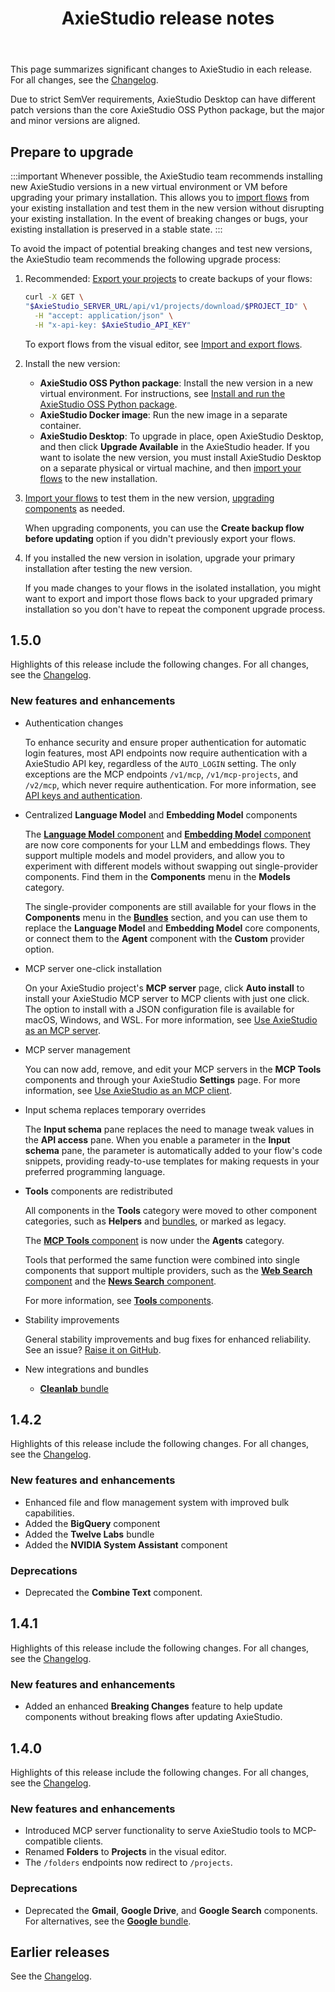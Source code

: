 ﻿---
title: AxieStudio release notes
slug: /release-notes
---

This page summarizes significant changes to AxieStudio in each release.
For all changes, see the [Changelog](https://github.com/axiestudio/axiestudio/releases/latest).

Due to strict SemVer requirements, AxieStudio Desktop can have different patch versions than the core AxieStudio OSS Python package, but the major and minor versions are aligned.

## Prepare to upgrade

:::important
Whenever possible, the AxieStudio team recommends installing new AxieStudio versions in a new virtual environment or VM before upgrading your primary installation.
This allows you to [import flows](/concepts-flows-import#import-a-flow) from your existing installation and test them in the new version without disrupting your existing installation.
In the event of breaking changes or bugs, your existing installation is preserved in a stable state.
:::

To avoid the impact of potential breaking changes and test new versions, the AxieStudio team recommends the following upgrade process:

1. Recommended: [Export your projects](/api-projects#export-a-project) to create backups of your flows:

    ```bash
    curl -X GET \
    "$AxieStudio_SERVER_URL/api/v1/projects/download/$PROJECT_ID" \
      -H "accept: application/json" \
      -H "x-api-key: $AxieStudio_API_KEY"
    ```

   To export flows from the visual editor, see [Import and export flows](/concepts-flows-import).

2. Install the new version:

   * **AxieStudio OSS Python package**: Install the new version in a new virtual environment. For instructions, see [Install and run the AxieStudio OSS Python package](/get-started-installation#install-and-run-the-AxieStudio-oss-python-package).
   * **AxieStudio Docker image**: Run the new image in a separate container.
   * **AxieStudio Desktop**: To upgrade in place, open AxieStudio Desktop, and then click **Upgrade Available** in the AxieStudio header. If you want to isolate the new version, you must install AxieStudio Desktop on a separate physical or virtual machine, and then [import your flows](/concepts-flows-import) to the new installation.

3. [Import your flows](/concepts-flows-import) to test them in the new version, [upgrading components](/concepts-components#component-versions) as needed.

    When upgrading components, you can use the **Create backup flow before updating** option if you didn't previously export your flows.

4. If you installed the new version in isolation, upgrade your primary installation after testing the new version.

    If you made changes to your flows in the isolated installation, you might want to export and import those flows back to your upgraded primary installation so you don't have to repeat the component upgrade process.

## 1.5.0

Highlights of this release include the following changes.
For all changes, see the [Changelog](https://github.com/AxieStudio-ai/AxieStudio/releases).

### New features and enhancements

- Authentication changes

    To enhance security and ensure proper authentication for automatic login features, most API endpoints now require authentication with a AxieStudio API key, regardless of the `AUTO_LOGIN` setting.
    The only exceptions are the MCP endpoints `/v1/mcp`, `/v1/mcp-projects`, and `/v2/mcp`, which never require authentication.
    For more information, see [API keys and authentication](/api-keys-and-authentication).

- Centralized **Language Model** and **Embedding Model** components

    The [**Language Model** component](/components-models) and [**Embedding Model** component](/components-embedding-models) are now core components for your LLM and embeddings flows. They support multiple models and model providers, and allow you to experiment with different models without swapping out single-provider components.
    Find them in the **Components** menu in the **Models** category.

    The single-provider components are still available for your flows in the **Components** menu in the [**Bundles**](/components-bundle-components) section, and you can use them to replace the **Language Model** and **Embedding Model** core components, or connect them to the **Agent** component with the **Custom** provider option.

- MCP server one-click installation

    On your AxieStudio project's **MCP server** page, click **Auto install** to install your AxieStudio MCP server to MCP clients with just one click.
    The option to install with a JSON configuration file is available for macOS, Windows, and WSL.
    For more information, see [Use AxieStudio as an MCP server](/mcp-server).

- MCP server management

    You can now add, remove, and edit your MCP servers in the **MCP Tools** components and through your AxieStudio **Settings** page.
    For more information, see [Use AxieStudio as an MCP client](/mcp-client).

- Input schema replaces temporary overrides

    The **Input schema** pane replaces the need to manage tweak values in the **API access** pane. When you enable a parameter in the **Input schema** pane, the parameter is automatically added to your flow's code snippets, providing ready-to-use templates for making requests in your preferred programming language.

- **Tools** components are redistributed

    All components in the **Tools** category were moved to other component categories, such as **Helpers** and [bundles](/components-bundle-components), or marked as legacy.

    The [**MCP Tools** component](/mcp-client) is now under the **Agents** category.

    Tools that performed the same function were combined into single components that support multiple providers, such as the [**Web Search** component](/components-data#web-search) and the [**News Search** component](/components-data#news-search).

    For more information, see [**Tools** components](/components-tools).

- Stability improvements

    General stability improvements and bug fixes for enhanced reliability.
    See an issue? [Raise it on GitHub](https://github.com/AxieStudio-ai/AxieStudio/issues).

- New integrations and bundles

   - [**Cleanlab** bundle](/integrations-cleanlab)

## 1.4.2

Highlights of this release include the following changes.
For all changes, see the [Changelog](https://github.com/AxieStudio-ai/AxieStudio/releases).

### New features and enhancements

- Enhanced file and flow management system with improved bulk capabilities.
- Added the **BigQuery** component
- Added the **Twelve Labs** bundle
- Added the **NVIDIA System Assistant** component

### Deprecations

- Deprecated the **Combine Text** component.

## 1.4.1

Highlights of this release include the following changes.
For all changes, see the [Changelog](https://github.com/AxieStudio-ai/AxieStudio/releases).

### New features and enhancements

- Added an enhanced **Breaking Changes** feature to help update components without breaking flows after updating AxieStudio.

## 1.4.0

Highlights of this release include the following changes.
For all changes, see the [Changelog](https://github.com/AxieStudio-ai/AxieStudio/releases).

### New features and enhancements

- Introduced MCP server functionality to serve AxieStudio tools to MCP-compatible clients.
- Renamed **Folders** to **Projects** in the visual editor.
- The `/folders` endpoints now redirect to `/projects`.

### Deprecations

- Deprecated the **Gmail**, **Google Drive**, and **Google Search** components.
For alternatives, see the [**Google** bundle](/bundles-google).

## Earlier releases

See the [Changelog](https://github.com/AxieStudio-ai/AxieStudio/releases).
